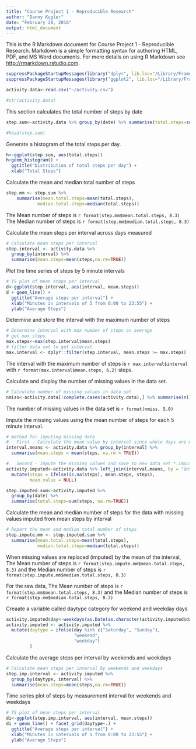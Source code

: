 ```yaml
---
title: "Course Project 1 - Reproducible Research"
author: "Danny Kugler"
date: "February 28, 2016"
output: html_document
---
```


This is the R Markdown document for Course Project 1 - Reproducible Research.  Markdown is a simple formatting syntax for authoring HTML, PDF, and MS Word documents. For more details on using R Markdown see <http://rmarkdown.rstudio.com>.

```r
suppressPackageStartupMessages(library("dplyr", lib.loc="/Library/Frameworks/R.framework/Versions/3.2/Resources/library"))
suppressPackageStartupMessages(library("ggplot2", lib.loc="/Library/Frameworks/R.framework/Versions/3.2/Resources/library"))

activity.data<-read.csv("~/activity.csv")

#str(activity.data)
```

This section calculates the total number of steps by date
```r
step.sum<-activity.data %>% group_by(date) %>% summarise(total.steps=sum(steps, na.rm=TRUE))

#head(step.sum)
```

Generate a histogram of the total steps per day.

```r

h<-ggplot(step.sum, aes(total.steps))
h+geom_histogram() +
  ggtitle("Distribution of total steps per day") + 
  xlab("Total Steps")

```

Calculate the mean and median total number of steps
```r
step.mm <- step.sum %>% 
    summarise(mean.total.steps=mean(total.steps), 
            median.total.steps=median(total.steps))
```
The Mean number of steps is `r format(step.mm$mean.total.steps, 8.3)`
The Median number of steps is `r format(step.mm$median.total.steps, 8.3)`

Calculate the mean steps per interval across days measured
```r
# Calculate mean steps per interval
step.interval <- activity.data %>%
  group_by(interval) %>%
  summarise(mean.steps=mean(steps,na.rm=TRUE))
```

Plot the time series of steps by 5 minute intervals

```r

# TS plot of mean steps per interval
d<-ggplot(step.interval, aes(interval, mean.steps))
d + geom_line() +
  ggtitle("Average steps per interval") +
  xlab("Minutes in intervals of 5 from 0:00 to 23:55") +
  ylab("Average Steps")

```

Determine and store the interval with the maximum number of steps

```r
# Determine interval with max number of steps on average
# get max steps
max.steps<-max(step.interval$mean.steps)
# filter data set to get interval
max.interval <- dplyr::filter(step.interval, mean.steps >= max.steps)
```

The interval with the maximum number of steps is `r max.interval$interval` with `r format(max.interval$mean.steps, 6,2)` steps.


Calculate and display the number of missing values in the data set.
```r

# Calculate number of missing values in data set
nmiss<-activity.data[!complete.cases(activity.data),] %>% summarise(n())
```

The number of missing values in the data set is `r format(nmiss, 5.0)`

Impute the missing values using the mean number of steps for each 5 minute interval.

```r
# method for imputing missing data
#   First - Calculate the mean value by interval since whole days are missing
interval.means <- activity.data %>% group_by(interval) %>% 
  summarise(mean.steps = mean(steps, na.rm = TRUE))

#   Second - Impute the missing values and save to new data set *.imputed
activity.imputed<-activity.data %>% left_join(interval.means, by = "interval") %>%
  mutate(steps = ifelse(is.na(steps), mean.steps, steps),
         mean.value = NULL)

step.imputed.sum<-activity.imputed %>% 
  group_by(date) %>% 
  summarise(total.steps=sum(steps, na.rm=TRUE))

```

Calculate the mean and median number of steps for the data with missing values imputed from mean steps by interval

```r
# Report the mean and median total number of steps
step.impute.mm <- step.imputed.sum %>% 
  summarise(mean.total.steps=mean(total.steps), 
            median.total.steps=median(total.steps))
```

When missing values are replaced (imputed) by the mean of the interval, 
The Mean number of steps is `r format(step.impute.mm$mean.total.steps, 8.3)` and
the Median number of steps is `r format(step.impute.mm$median.total.steps, 8.3)`

For the raw data, 
The Mean number of steps is `r format(step.mm$mean.total.steps, 8.3)` and
the Median number of steps is `r format(step.mm$median.total.steps, 8.3)`

Creaate a variable called daytype category for weekend and weekday days

```r
activity.imputed$day<-weekdays(as.Date(as.character(activity.imputed$date)))
activity.imputed <- activity.imputed %>% 
  mutate(daytype = ifelse(day %in% c("Saturday", "Sunday"),
                          "weekend", 
                          "weekday")
         )
```

Calculate the average steps per interval by weekends and weekdays

```r
# Calculate mean steps per interval by weekends and weekdays
step.imp.interval <- activity.imputed %>%
  group_by(daytype, interval) %>%
  summarise(mean.steps=mean(steps,na.rm=TRUE))
```

Time series plot of steps by measurement interval for weekends and weekdays

```r
# TS plot of mean steps per interval
di<-ggplot(step.imp.interval, aes(interval, mean.steps))
di + geom_line() + facet_grid(daytype~.) +
  ggtitle("Average steps per interval") +
  xlab("Minutes in intervals of 5 from 0:00 to 23:55") +
  ylab("Average Steps")
```